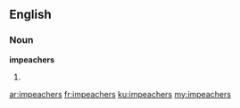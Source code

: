 ==English==

===Noun===
'''impeachers'''

# {{plural of|[[impeacher]]}}

[[ar:impeachers]]
[[fr:impeachers]]
[[ku:impeachers]]
[[my:impeachers]]